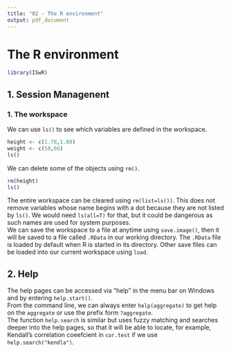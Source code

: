 ```yaml
---
title: "02 - The R environment"
output: pdf_document
---
```


# The R environment
```r
library(ISwR)
```

## 1. Session Managenent
### 1. The workspace
We can use `ls()` to see which variables are defined in the workspace.
```r
height <- c(1.78,1.80)
weight <- c(50,66)
ls()
```
We can delete some of the objects using `rm() `.
```r
rm(height)
ls()
```
The entire workspace can be cleared using `rm(list=ls())`. This does not remove variables whose name begins with a dot because they are not listed by `ls()`. We would need `ls(all=T)` for that, but it could be dangerous as such names are used for system purposes.  
We can save the workspace to a file at anytime using `save.image()`, then it will be saved to a file called `.RData` in our working directory. The `.RData` file is loaded by default when R is started in its directory. Other save files can be loaded into our current workspace using `load`.  

## 2. Help
The help pages can be accessed via "help" in the menu bar on Windows and by entering `help.start()`.  
From the command line, we can always enter `help(aggregate)` to get help on the `aggregate` or use the prefix form `?aggregate`.  
The function `help.search` is similar but uses fuzzy matching and searches deeper into the help pages, so that it will be able to locate, for example, Kendall's correlation coeefcient in `cor.test` if we use `help.search("kendla")`.  







